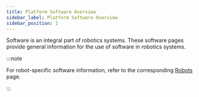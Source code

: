```yaml
---
title: Platform Software Overview
sidebar_label: Platform Software Overview
sidebar_position: 1
---
```


Software is an integral part of robotics systems. These software pages provide general
information for the use of software in robotics systems.

:::note

For robot-specific software information, refer to the corresponding [Robots](robots/robots.mdx) page.

:::
